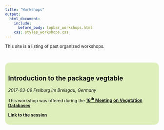 ---
title: "Workshops"
output:
  html_document:
    include:
      before_body: topbar_workshops.html
    css: styles_workshops.css
---


This site is a listing of past organized workshops.

<br/>

<div style="background-color: #deefbc; text-align: left; padding: 10px;
border-radius: 15px">

# Introduction to the package vegtable
*2017-03-09 Freiburg im Breisgau, Germany*

This workshop was offered during the
[**16<sup>th</sup> Meeting on Vegetation Databases**](https://www.hswt.de/person/joerg-ewald/vegetationsdatenbanken.html).

[**Link to the session**](workshops_freiburg_2017.html)

</div>

<br/>